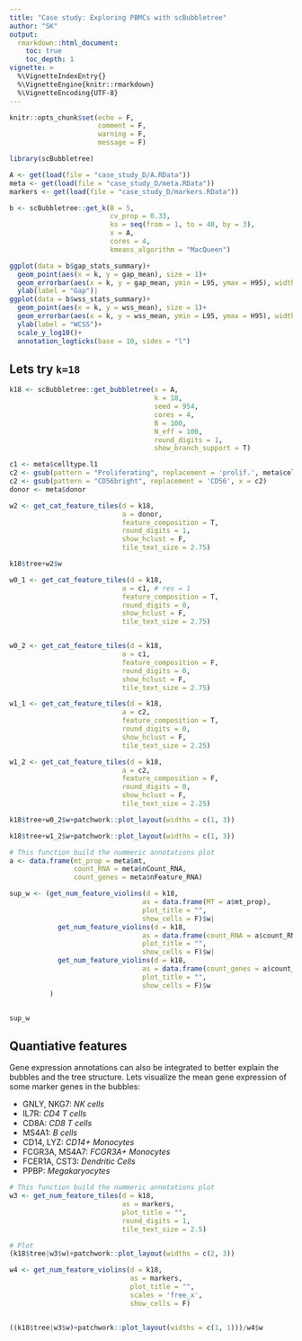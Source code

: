 ```yaml
---
title: "Case study: Exploring PBMCs with scBubbletree"
author: "SK"
output: 
  rmarkdown::html_document:
    toc: true
    toc_depth: 1
vignette: >
  %\VignetteIndexEntry{}
  %\VignetteEngine{knitr::rmarkdown}
  %\VignetteEncoding{UTF-8}
---
```




```r
knitr::opts_chunk$set(echo = F,
                      comment = F, 
                      warning = F, 
                      message = F)
```



```r
library(scBubbletree)
```



```r
A <- get(load(file = "case_study_D/A.RData"))
meta <- get(load(file = "case_study_D/meta.RData"))
markers <- get(load(file = "case_study_D/markers.RData"))
```




```r

b <- scBubbletree::get_k(B = 5,
                         cv_prop = 0.33,
                         ks = seq(from = 1, to = 40, by = 3),
                         x = A,
                         cores = 4,
                         kmeans_algorithm = "MacQueen")

```



```r
ggplot(data = b$gap_stats_summary)+
  geom_point(aes(x = k, y = gap_mean), size = 1)+
  geom_errorbar(aes(x = k, y = gap_mean, ymin = L95, ymax = H95), width = 0.1)+
  ylab(label = "Gap")|
ggplot(data = b$wss_stats_summary)+
  geom_point(aes(x = k, y = wss_mean), size = 1)+
  geom_errorbar(aes(x = k, y = wss_mean, ymin = L95, ymax = H95), width = 0.1)+
  ylab(label = "WCSS")+
  scale_y_log10()+
  annotation_logticks(base = 10, sides = "l")
```








## Lets try `k=18`


```r

k18 <- scBubbletree::get_bubbletree(x = A,
                                    k = 18,
                                    seed = 954,
                                    cores = 4,
                                    B = 100,
                                    N_eff = 100,
                                    round_digits = 1,
                                    show_branch_support = T)

```


```r
c1 <- meta$celltype.l1
c2 <- gsub(pattern = "Proliferating", replacement = 'prolif.', meta$celltype.l2)
c2 <- gsub(pattern = "CD56bright", replacement = 'CD56', x = c2)
donor <- meta$donor
```


```r
w2 <- get_cat_feature_tiles(d = k18,
                            a = donor,
                            feature_composition = T,
                            round_digits = 1,
                            show_hclust = F,
                            tile_text_size = 2.75)
```


```r
k18$tree+w2$w
```


```r
w0_1 <- get_cat_feature_tiles(d = k18,
                            a = c1, # res = 1
                            feature_composition = T,
                            round_digits = 0,
                            show_hclust = F,
                            tile_text_size = 2.75)


w0_2 <- get_cat_feature_tiles(d = k18,
                            a = c1, 
                            feature_composition = F,
                            round_digits = 0,
                            show_hclust = F,
                            tile_text_size = 2.75)
```


```r
w1_1 <- get_cat_feature_tiles(d = k18,
                            a = c2,
                            feature_composition = T,
                            round_digits = 0,
                            show_hclust = F,
                            tile_text_size = 2.25)

w1_2 <- get_cat_feature_tiles(d = k18,
                            a = c2,
                            feature_composition = F,
                            round_digits = 0,
                            show_hclust = F,
                            tile_text_size = 2.25)
```



```r
k18$tree+w0_2$w+patchwork::plot_layout(widths = c(1, 3))
```



```r
k18$tree+w1_2$w+patchwork::plot_layout(widths = c(1, 3))
```





```r
# This function build the nummeric annotations plot
a <- data.frame(mt_prop = meta$mt,
                count_RNA = meta$nCount_RNA,
                count_genes = meta$nFeature_RNA)

sup_w <- (get_num_feature_violins(d = k18,
                                 as = data.frame(MT = a$mt_prop),
                                 plot_title = "",
                                 show_cells = F)$w|
            get_num_feature_violins(d = k18,
                                 as = data.frame(count_RNA = a$count_RNA/1000),
                                 plot_title = "",
                                 show_cells = F)$w|
            get_num_feature_violins(d = k18,
                                 as = data.frame(count_genes = a$count_genes),
                                 plot_title = "",
                                 show_cells = F)$w
          )


sup_w
```



## Quantiative features

Gene expression annotations can also be integrated to better explain the 
bubbles and the tree structure. Lets visualize the mean gene expression of some 
marker genes in the bubbles:

  * GNLY, NKG7:	*NK cells*
  * IL7R:	*CD4 T cells*
  * CD8A:	*CD8 T cells*
  * MS4A1:	*B cells*
  * CD14, LYZ:	*CD14+ Monocytes*
  * FCGR3A, MS4A7:	*FCGR3A+ Monocytes*
  * FCER1A, CST3:	*Dendritic Cells*
  * PPBP:	*Megakaryocytes*


```r
# This function build the nummeric annotations plot
w3 <- get_num_feature_tiles(d = k18,
                            as = markers,
                            plot_title = "",
                            round_digits = 1,
                            tile_text_size = 2.5)

# Plot
(k18$tree|w3$w)+patchwork::plot_layout(widths = c(2, 3))
```


```r
w4 <- get_num_feature_violins(d = k18,
                              as = markers,
                              plot_title = "",
                              scales = 'free_x',
                              show_cells = F)


((k18$tree|w3$w)+patchwork::plot_layout(widths = c(1, 1)))/w4$w
```



